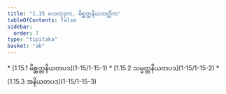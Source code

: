```yaml
---
title: "1.15 ဟေတုဒုက, မိစ္ဆတ္တနိယတတ္တိက"
tableOfContents: false
sidebar:
  order: 7
type: "tipitaka"
basket: "ab"
---
```



<DynamicBreadcrumb />



<TableOfContents>
* [1.15.1 မိစ္ဆတ္တနိယတပဒ](1-15/1-15-1)
* [1.15.2 သမ္မတ္တနိယတပဒ](1-15/1-15-2)
* [1.15.3 အနိယတပဒ](1-15/1-15-3)
</TableOfContents>